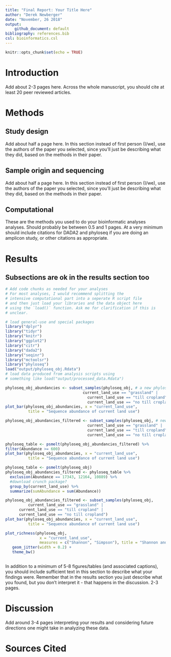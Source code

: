```yaml
---
title: "Final Report: Your Title Here"
author: "Derek Newberger"
date: "November, 26 2018"
output:
    github_document: default
bibliography: references.bib
csl: bioinformatics.csl
---
```


```r
knitr::opts_chunk$set(echo = TRUE)
```

# Introduction

Add about 2-3 pages here. Across the whole manuscript, you should cite at least 20 peer reviewed articles.

# Methods

## Study design

Add about half a page here. In this section instead of first person (I/we), use the authors of the paper you selected, since you'll just be describing what they did, based on the methods in their paper.

## Sample origin and sequencing

Add about half a page here. In this section instead of first person (I/we), use the authors of the paper you selected, since you'll just be describing what they did, based on the methods in their paper.

## Computational

These are the methods you used to do your bioinformatic analyses analyses. Should probably be between 0.5 and 1 pages. At a very minimum should include citations for DADA2 and phyloseq if you are doing an amplicon study, or other citations as appropriate.

# Results

## Subsections are ok in the results section too

```r
# Add code chunks as needed for your analyses
# For most analyses, I would recommend splitting the
# intensive computational part into a seperate R script file
# and then just load your libraries and the data object here
# using the `load()` function. Ask me for clarification if this is
# unclear.
```

```r
# load general-use and special packages
library("dplyr")
library("tidyr")
library("knitr")
library("ggplot2")
library("citr")
library("dada2")
library("seqinr")
library("mctoolsr")
library("phyloseq")
load("output/phyloseq_obj.Rdata")
# load data produced from analysis scripts using
# something like load("output/processed_data.Rdata")
```

```r
phyloseq_obj_abundancies <- subset_samples(phyloseq_obj, # a new phyloseq object
                                  current_land_use == "grassland" |
                                    current_land_use == "till cropland" |
                                    current_land_use == "no till cropland")
plot_bar(phyloseq_obj_abundancies, x = "current_land_use",
          title = "Sequence abundance of current land use")

```

```r
phyloseq_obj_abundancies_filtered <- subset_samples(phyloseq_obj, # new object
                                    current_land_use == "grassland" |
                                    current_land_use == "till cropland" |
                                    current_land_use == "no till cropland")

phyloseq_table <- psmelt(phyloseq_obj_abundancies_filtered) %>%
filter(Abundance >= 600)
plot_bar(phyloseq_obj_abundancies, x = "current_land_use",
          title = "Sequence abundance of current land use")

```


```r
phyloseq_table <- psmelt(phyloseq_obj)
phyloseq_obj_abundancies_filtered <- phyloseq_table %>%
  exclusion(Abundance == 17343, 12164, 10889) %>%
  #download crunch package?
  group_by(current_land_use) %>%
  summarize(sumAbundance = sum(Abundance))

phyloseq_obj_abundancies_filtered <- subset_samples(phyloseq_obj,
          current_land_use == "grassland" |
      current_land_use == "till cropland" |
      current_land_use == "no till cropland")
plot_bar(phyloseq_obj_abundancies, x = "current_land_use",
          title = "Sequence abundance of current land use")

```


```r
plot_richness(phyloseq_obj,
               x = "current_land_use",
               measures = c("Shannon", "Simpson"), title = "Shannon and Simpson index for current land use") +
   geom_jitter(width = 0.2) +
   theme_bw()
```

```r
```

In addition to a minimum of 5-8 figures/tables (and associated captions), you should include sufficient text in this section to describe what your findings were. Remember that in the results section you just describe what you found, but you don't interpret it - that happens in the discussion. 2-3 pages.

# Discussion

Add around 3-4 pages interpreting your results and considering future directions one might take in analyzing these data.

# Sources Cited
